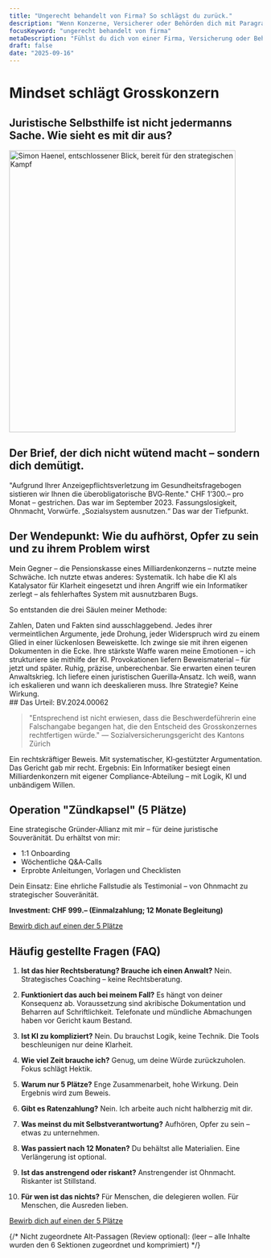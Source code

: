 ```yaml
---
title: "Ungerecht behandelt von Firma? So schlägst du zurück."
description: "Wenn Konzerne, Versicherer oder Behörden dich mit Paragraphen zermürben, ist das keine juristische Debatte. Es ist ein Angriff auf deine Intelligenz. Zeit, zurückzuschlagen."
focusKeyword: "ungerecht behandelt von firma"
metaDescription: "Fühlst du dich von einer Firma, Versicherung oder Behörde ungerecht behandelt und erniedrigt? Ich habe als Laie einen Grosskonzern besiegt. Hier ist die Methode, um die Kontrolle zurückzugewinnen."
draft: false
date: "2025-09-16"
---
```


<SectionWrapper variant="hero">
<div>
  <h1>Mindset schlägt Grosskonzern</h1>
  <h2>Juristische Selbsthilfe ist nicht jedermanns Sache. Wie sieht es mit dir aus?</h2>
  
</div>
<div>
  <img 
    src="/assets/images/startseite-index/simon_haenel_entschlossen.webp" 
    alt="Simon Haenel, entschlossener Blick, bereit für den strategischen Kampf" 
    width="450" 
    height="560" 
    decoding="async" 
    fetchpriority="high"
    class="img-frame"
  />
</div>
</SectionWrapper>

<SectionWrapper variant="content">

## Der Brief, der dich nicht wütend macht – sondern dich demütigt.

"Aufgrund Ihrer Anzeigepflichtsverletzung im Gesundheitsfragebogen sistieren wir Ihnen die überobligatorische BVG‑Rente."
CHF 1’300.– pro Monat – gestrichen.
Das war im September 2023. Fassungslosigkeit, Ohnmacht, Vorwürfe.
„Sozialsystem ausnutzen.“ Das war der Tiefpunkt.

</SectionWrapper>

<SectionWrapper variant="story">

## Der Wendepunkt: Wie du aufhörst, Opfer zu sein und zu ihrem Problem wirst

Mein Gegner – die Pensionskasse eines Milliardenkonzerns – nutzte meine Schwäche.
Ich nutzte etwas anderes: Systematik. Ich habe die KI als Katalysator für Klarheit eingesetzt und ihren Angriff wie ein Informatiker zerlegt – als fehlerhaftes System mit ausnutzbaren Bugs.

So entstanden die drei Säulen meiner Methode:

<div class="grid grid-cols-1 md:grid-cols-3 gap-8">
  <Card title="Die unanfechtbare Beweiskette">
  Zahlen, Daten und Fakten sind ausschlaggebend.
  Jedes ihrer vermeintlichen Argumente, jede Drohung, jeder Widerspruch wird zu einem Glied in einer lückenlosen Beweiskette.
  Ich zwinge sie mit ihren eigenen Dokumenten in die Ecke.
  </Card>
  <Card title="Radikale Selbstverantwortung">
  Ihre stärkste Waffe waren meine Emotionen – ich strukturiere sie mithilfe der KI.
  Provokationen liefern Beweismaterial – für jetzt und später.
  Ruhig, präzise, unberechenbar.
  </Card>
  <Card title="Strategische Resilienz">
  Sie erwarten einen teuren Anwaltskrieg. Ich liefere einen juristischen Guerilla‑Ansatz.
  Ich weiß, wann ich eskalieren und wann ich deeskalieren muss.
  Ihre Strategie? Keine Wirkung.
  </Card>
</div>

</SectionWrapper>
<SectionWrapper variant="proof">
## Das Urteil: BV.2024.00062

> "Entsprechend ist nicht erwiesen, dass die Beschwerdeführerin eine Falschangabe begangen hat, die den Entscheid des Grosskonzernes rechtfertigen würde." — Sozialversicherungsgericht des Kantons Zürich

Ein rechtskräftiger Beweis.
Mit systematischer, KI‑gestützter Argumentation. Das Gericht gab mir recht.
Ergebnis: Ein Informatiker besiegt einen Milliardenkonzern mit eigener Compliance-Abteilung – mit Logik, KI und unbändigem Willen.

</SectionWrapper>

<SectionWrapper variant="accent">

## Operation "Zündkapsel" (5 Plätze)

Eine strategische Gründer‑Allianz mit mir – für deine juristische Souveränität.
Du erhältst von mir:

- 1:1 Onboarding
- Wöchentliche Q&A‑Calls
- Erprobte Anleitungen, Vorlagen und Checklisten


Dein Einsatz: Eine ehrliche Fallstudie als Testimonial – von Ohnmacht zu strategischer Souveränität.


**Investment: CHF 999.– (Einmalzahlung; 12 Monate Begleitung)**

<a href="/bewerbung" class="btn-primary mt-6">Bewirb dich auf einen der 5 Plätze</a>

</SectionWrapper>

<SectionWrapper variant="content">

## Häufig gestellte Fragen (FAQ)

1. **Ist das hier Rechtsberatung? Brauche ich einen Anwalt?**
  Nein. Strategisches Coaching – keine Rechtsberatung.

2. **Funktioniert das auch bei meinem Fall?**
  Es hängt von deiner Konsequenz ab. Voraussetzung sind akribische Dokumentation und Beharren auf Schriftlichkeit.
  Telefonate und mündliche Abmachungen haben vor Gericht kaum Bestand.
3. **Ist KI zu kompliziert?**
  Nein. Du brauchst Logik, keine Technik.
  Die Tools beschleunigen nur deine Klarheit.

4. **Wie viel Zeit brauche ich?**
  Genug, um deine Würde zurückzuholen. Fokus schlägt Hektik.

5. **Warum nur 5 Plätze?**
  Enge Zusammenarbeit, hohe Wirkung. Dein Ergebnis wird zum Beweis.

6. **Gibt es Ratenzahlung?**
  Nein. Ich arbeite auch nicht halbherzig mit dir.

7. **Was meinst du mit Selbstverantwortung?**
  Aufhören, Opfer zu sein – etwas zu unternehmen.

8. **Was passiert nach 12 Monaten?**
  Du behältst alle Materialien. Eine Verlängerung ist optional.

9. **Ist das anstrengend oder riskant?**
  Anstrengender ist Ohnmacht. Riskanter ist Stillstand.

10. **Für wen ist das nichts?**
  Für Menschen, die delegieren wollen. Für Menschen, die Ausreden lieben.

<a href="/bewerbung" class="btn-primary mt-6">Bewirb dich auf einen der 5 Plätze</a>

</SectionWrapper>

{/* Nicht zugeordnete Alt-Passagen (Review optional):
  (leer – alle Inhalte wurden den 6 Sektionen zugeordnet und komprimiert)
*/}
